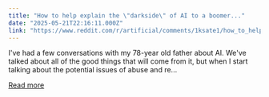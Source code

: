 ```yaml
---
title: "How to help explain the \"darkside\" of AI to a boomer..."
date: "2025-05-21T22:16:11.000Z"
link: "https://www.reddit.com/r/artificial/comments/1ksate1/how_to_help_explain_the_darkside_of_ai_to_a_boomer/"
---
```


I've had a few conversations with my 78-year old father about AI.
 We've talked about all of the good things that will come from it, but when I start talking about the potential issues of abuse and re...

[Read more](https://www.reddit.com/r/artificial/comments/1ksate1/how_to_help_explain_the_darkside_of_ai_to_a_boomer/)
